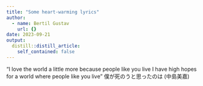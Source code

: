 ```yaml
---
title: "Some heart-warming lyrics"
author:
  - name: Bertil Gustav
    url: {}
date: 2023-09-21
output:
  distill::distill_article:
    self_contained: false
---
```


"I love the world a little more because people like you live
I have high hopes for a world where people like you live"
僕が死のうと思ったのは (中島美嘉)


